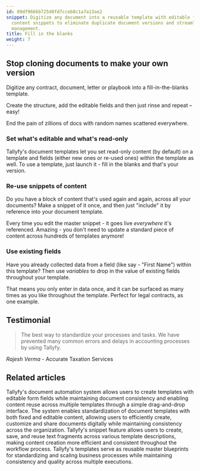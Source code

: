 ```yaml
---
id: 09df9666b725d0fd7cceb8c1a7a13ae2
snippet: Digitize any document into a reusable template with editable fields and reusable
  content snippets to eliminate duplicate document versions and streamline content
  management.
title: Fill in the blanks
weight: 7
---
```


## Stop cloning documents to make your own version

Digitize any contract, document, letter or playbook into a fill-in-the-blanks template.

Create the structure, add the editable fields and then just rinse and repeat – easy!

End the pain of zillions of docs with random names scattered everywhere.


### Set what's editable and what's read-only

Tallyfy's document templates let you set read-only content (by default) on a template and fields (either new ones or re-used ones) within the template as well. To use a template, just launch it - fill in the blanks and that's your version.

### Re-use snippets of content

Do you have a block of content that's used again and again, across all your documents? Make a snippet of it once, and then just "include" it by reference into your document template.

Every time you edit the master snippet - it goes live _everywhere_ it's referenced. Amazing - you don't need to update a standard piece of content across hundreds of templates anymore!

### Use existing fields

Have you already collected data from a field (like say - "First Name") within this template? Then use _variables_ to drop in the value of existing fields throughout your template.

That means you only enter in data once, and it can be surfaced as many times as you like throughout the template. Perfect for legal contracts, as one example.

## Testimonial

> The best way to standardize your processes and tasks. We have prevented many common errors and delays in accounting processes by using Tallyfy.

_Rajesh Verma_ - Accurate Taxation Services


## Related articles
<CardGrid>
<LinkTitleCard header="<b>Documents > Add fields to document templates</b>" href="/products/pro/documenting/documents/how-can-i-add-editable-fields-to-my-tallyfy-documents/" > Tallyfy's document automation system allows users to create templates with editable form fields while maintaining document consistency and enabling content reuse across multiple templates through a simple drag-and-drop interface. </LinkTitleCard>
<LinkTitleCard header="<b>Documenting > Documents</b>" href="/products/pro/documenting/documents/" > The system enables standardization of document templates with both fixed and editable content, allowing users to efficiently create, customize and share documents digitally while maintaining consistency across the organization. </LinkTitleCard>
<LinkTitleCard header="<b>Snippets > Use snippets</b>" href="/products/pro/documenting/templates/snippets/how-can-i-use-snippets-to-simplify-workflow-in-tallyfy/" > Tallyfy's snippet feature allows users to create, save, and reuse text fragments across various template descriptions, making content creation more efficient and consistent throughout the workflow process. </LinkTitleCard>
<LinkTitleCard header="<b>Documenting > Templates</b>" href="/products/pro/documenting/templates/" > Tallyfy's templates serve as reusable master blueprints for standardizing and scaling business processes while maintaining consistency and quality across multiple executions. </LinkTitleCard>
</CardGrid>
